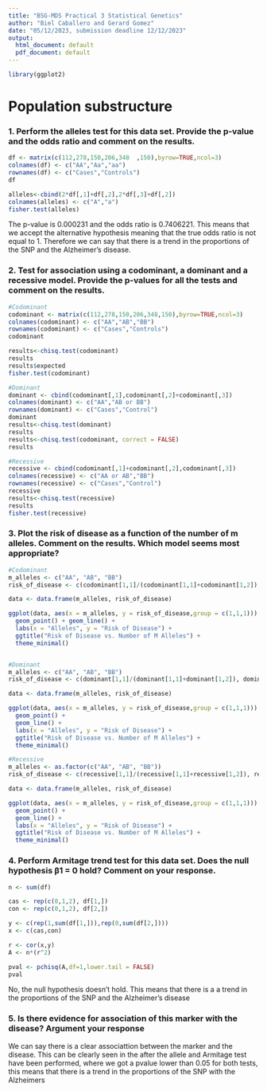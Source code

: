 ```yaml
---
title: "BSG-MDS Practical 3 Statistical Genetics"
author: "Biel Caballero and Gerard Gomez"
date: "05/12/2023, submission deadline 12/12/2023"
output:
  html_document: default
  pdf_document: default
---
```


```r
library(ggplot2)
```


# Population substructure

### 1. Perform the alleles test for this data set. Provide the p-value and the odds ratio and comment on the results.
```r
df <- matrix(c(112,278,150,206,348	,150),byrow=TRUE,ncol=3)
colnames(df) <- c("AA","Aa","aa")
rownames(df) <- c("Cases","Controls")
df

alleles<-cbind(2*df[,1]+df[,2],2*df[,3]+df[,2])
colnames(alleles) <- c("A","a")
fisher.test(alleles)
```
The p-value is 0.000231 and the odds ratio is 0.7406221. This means that we accept the alternative hypothesis meaning that the true odds ratio is not equal to 1. Therefore we can say that there is a trend in the proportions of the SNP and the Alzheimer's disease.

### 2. Test for association using a codominant, a dominant and a recessive model. Provide the p-values for all the tests and comment on the results.
```r
#Codominant
codominant <- matrix(c(112,278,150,206,348,150),byrow=TRUE,ncol=3)
colnames(codominant) <- c("AA","AB","BB")
rownames(codominant) <- c("Cases","Controls")
codominant

results<-chisq.test(codominant)
results
results$expected
fisher.test(codominant)

#Dominant
dominant <- cbind(codominant[,1],codominant[,2]+codominant[,3])
colnames(dominant) <- c("AA","AB or BB")
rownames(dominant) <- c("Cases","Control")
dominant
results<-chisq.test(dominant)
results
results<-chisq.test(codominant, correct = FALSE)
results

#Recessive
recessive <- cbind(codominant[,1]+codominant[,2],codominant[,3])
colnames(recessive) <- c("AA or AB","BB")
rownames(recessive) <- c("Cases","Control")
recessive
results<-chisq.test(recessive)
results
fisher.test(recessive)
```

### 3. Plot the risk of disease as a function of the number of m alleles. Comment on the results. Which model seems most appropriate?
```r
#Codominant
m_alleles <- c("AA", "AB", "BB")
risk_of_disease <- c(codominant[1,1]/(codominant[1,1]+codominant[1,2]), codominant[1,2]/(codominant[1,2]+codominant[2,2]), codominant[1,3]/(codominant[1,3]+codominant[2,3]))

data <- data.frame(m_alleles, risk_of_disease)

ggplot(data, aes(x = m_alleles, y = risk_of_disease,group = c(1,1,1))) +
  geom_point() + geom_line() +
  labs(x = "Alleles", y = "Risk of Disease") +
  ggtitle("Risk of Disease vs. Number of M Alleles") +
  theme_minimal()


#Dominant
m_alleles <- c("AA", "AB", "BB")
risk_of_disease <- c(dominant[1,1]/(dominant[1,1]+dominant[1,2]), dominant[1,2]/(dominant[1,2]+dominant[2,2]), dominant[1,2]/(dominant[1,2]+dominant[2,2]))

data <- data.frame(m_alleles, risk_of_disease)

ggplot(data, aes(x = m_alleles, y = risk_of_disease,group = c(1,1,1))) +
  geom_point() +
  geom_line() +
  labs(x = "Alleles", y = "Risk of Disease") +
  ggtitle("Risk of Disease vs. Number of M Alleles") +
  theme_minimal()

#Recessive
m_alleles <- as.factor(c("AA", "AB", "BB"))
risk_of_disease <- c(recessive[1,1]/(recessive[1,1]+recessive[1,2]), recessive[1,1]/(recessive[1,1]+recessive[2,1]), recessive[1,2]/(recessive[1,2]+recessive[2,2]))

data <- data.frame(m_alleles, risk_of_disease)

ggplot(data, aes(x = m_alleles, y = risk_of_disease,group = c(1,1,1))) +
  geom_point() +
  geom_line() + 
  labs(x = "Alleles", y = "Risk of Disease") +
  ggtitle("Risk of Disease vs. Number of M Alleles") +
  theme_minimal()
```

### 4. Perform Armitage trend test for this data set. Does the null hypothesis β1 = 0 hold? Comment on your response.
```r
n <- sum(df)

cas <- rep(c(0,1,2), df[1,])
con <- rep(c(0,1,2), df[2,])

y <- c(rep(1,sum(df[1,])),rep(0,sum(df[2,])))
x <- c(cas,con)

r <- cor(x,y)
A <- n*(r^2)

pval <- pchisq(A,df=1,lower.tail = FALSE)
pval
```
No, the null hypothesis doesn't hold. This means that there is a a trend in the proportions of the SNP and the Alzheimer's disease

### 5. Is there evidence for association of this marker with the disease? Argument your response
We can say there is a clear associattion between the marker and the disease. This can be clearly seen in the after the allele and Armitage test have been performed, where we got a pvalue lower than 0.05 for both tests, this means that there is a trend in the proportions of the SNP with the Alzheimers 







